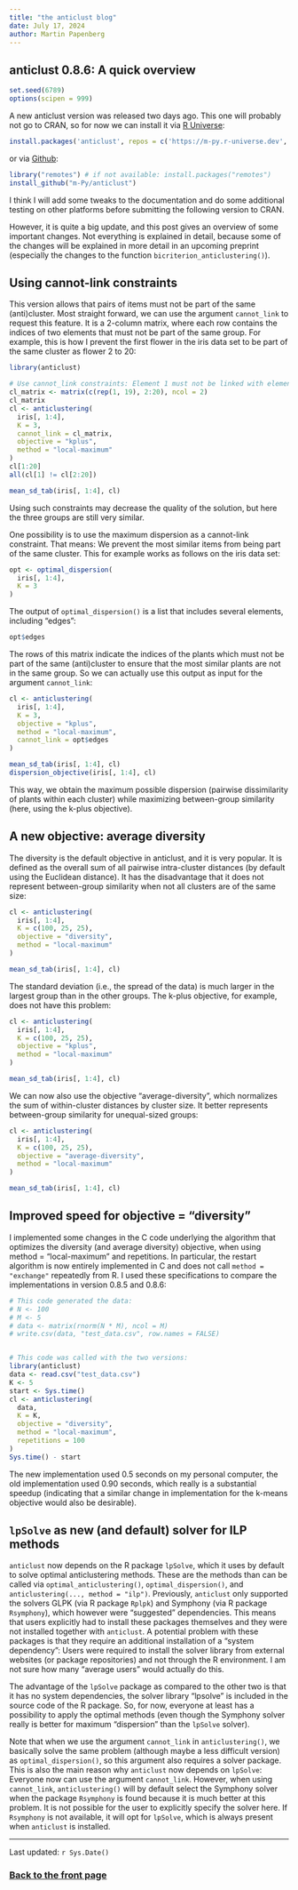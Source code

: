 ```yaml
---
title: "the anticlust blog"
date: July 17, 2024
author: Martin Papenberg
---
```


## anticlust 0.8.6: A quick overview

```r
set.seed(6789)
options(scipen = 999)
```

A new anticlust version was released two days ago. This one will probably not go to CRAN, so for now we can install it via [R Universe](https://m-py.r-universe.dev/anticlust):

```R
install.packages('anticlust', repos = c('https://m-py.r-universe.dev', 'https://cloud.r-project.org'))
```

or via [Github](https://github.com/m-Py/anticlust):

```R
library("remotes") # if not available: install.packages("remotes")
install_github("m-Py/anticlust")
```

I think I will add some tweaks to the documentation and do some additional testing on other platforms before submitting the following version to CRAN. 

However, it is quite a big update, and this post gives an overview of some important changes. Not everything is explained in detail, because some of the changes will be explained in more detail in an upcoming preprint (especially the changes to the function `bicriterion_anticlustering()`).

## Using cannot-link constraints

This version allows that pairs of items must not be part of the same (anti)cluster. Most straight forward, we can use the argument `cannot_link` to request this feature. It is a 2-column matrix, where each row contains the indices of two elements that must not be part of the same group. For example, this is how I prevent the first flower in the iris data set to be part of the same cluster as flower 2 to 20:

```r

library(anticlust)

# Use cannot_link constraints: Element 1 must not be linked with elements 2 to 10:
cl_matrix <- matrix(c(rep(1, 19), 2:20), ncol = 2)
cl_matrix
cl <- anticlustering(
  iris[, 1:4],
  K = 3,
  cannot_link = cl_matrix,
  objective = "kplus",
  method = "local-maximum"
)
cl[1:20]
all(cl[1] != cl[2:20])

mean_sd_tab(iris[, 1:4], cl)
```

Using such constraints may decrease the quality of the solution, but here the three groups are still very similar. 

One possibility is to use the maximum dispersion as a cannot-link constraint. That means: We prevent the most similar items from being part of the same cluster. This for example works as follows on the iris data set:

```r

opt <- optimal_dispersion(
  iris[, 1:4], 
  K = 3
)
```

The output of `optimal_dispersion()` is a list that includes several elements, including "edges":

```r
opt$edges
```

The rows of this matrix indicate the indices of the plants which must not be part of the same (anti)cluster to ensure that the most similar plants are not in the same group. So we can actually use this output as input for the argument `cannot_link`:

```r
cl <- anticlustering(
  iris[, 1:4],
  K = 3,
  objective = "kplus",
  method = "local-maximum",
  cannot_link = opt$edges
)

mean_sd_tab(iris[, 1:4], cl)
dispersion_objective(iris[, 1:4], cl)
```

This way, we obtain the maximum possible dispersion (pairwise dissimilarity of plants within each cluster) while maximizing between-group similarity (here, using the k-plus objective).

## A new objective: average diversity

The diversity is the default objective in anticlust, and it is very popular. It is defined as the overall sum of all pairwise intra-cluster distances (by default using the Euclidean distance). It has the disadvantage that it does not represent between-group similarity when not all clusters are of the same size:

```r
cl <- anticlustering(
  iris[, 1:4],
  K = c(100, 25, 25),
  objective = "diversity",
  method = "local-maximum"
)

mean_sd_tab(iris[, 1:4], cl)
```

The standard deviation (i.e., the spread of the data) is much larger in the largest group than in the other groups. The k-plus objective, for example, does not have this problem:

```r
cl <- anticlustering(
  iris[, 1:4],
  K = c(100, 25, 25),
  objective = "kplus",
  method = "local-maximum"
)

mean_sd_tab(iris[, 1:4], cl)
```

We can now also use the objective "average-diversity", which normalizes the sum of within-cluster distances by cluster size. It better represents between-group similarity for unequal-sized groups:

```r
cl <- anticlustering(
  iris[, 1:4],
  K = c(100, 25, 25),
  objective = "average-diversity",
  method = "local-maximum"
)

mean_sd_tab(iris[, 1:4], cl)
```

## Improved speed for objective = "diversity"

I implemented some changes in the C code underlying the algorithm that optimizes the diversity (and average diversity) objective, when using method = "local-maximum" and repetitions. In particular, the restart algorithm is now entirely implemented in C and does not call `method = "exchange"` repeatedly from R. I used these specifications to compare the implementations in version 0.8.5 and 0.8.6:

```R
# This code generated the data:
# N <- 100
# M <- 5
# data <- matrix(rnorm(N * M), ncol = M)
# write.csv(data, "test_data.csv", row.names = FALSE)


# This code was called with the two versions:
library(anticlust)
data <- read.csv("test_data.csv")
K <- 5
start <- Sys.time()
cl <- anticlustering(
  data, 
  K = K,
  objective = "diversity", 
  method = "local-maximum", 
  repetitions = 100
)
Sys.time() - start

```

The new implementation used 0.5 seconds on my personal computer, the old implementation used 0.90 seconds, which really is a substantial speedup (indicating that a similar change in implementation for the k-means objective would also be desirable).

## `lpSolve` as new (and default) solver for ILP methods

`anticlust` now depends on the R package `lpSolve`, which it uses by default to solve optimal anticlustering methods. These are the methods than can be called via `optimal_anticlustering()`, `optimal_dispersion()`, and `anticlustering(..., method = "ilp")`. Previously, `anticlust` only supported the solvers GLPK (via R package `Rplpk`) and Symphony (via R package `Rsymphony`), which however were "suggested" dependencies. This means that users explicitly had to install these packages themselves and they were not installed together with `anticlust`. A potential problem with these packages is that they require an additional installation of a "system dependency": Users were required to install the solver library from external websites (or package repositories) and not through the R environment. I am not sure how many "average users" would actually do this.

The advantage of the `lpSolve` package as compared to the other two is that it has no system dependencies, the solver library "lpsolve" is included in the source code of the R package. So, for now, everyone at least has a possibility to apply the optimal methods (even though the Symphony solver really is better for maximum "dispersion" than the `lpSolve` solver). 

Note that when we use the argument `cannot_link` in `anticlustering()`, we basically solve the same problem (although maybe a less difficult version) as `optimal_dispersion()`, so this argument also requires a solver package. This is also the main reason why `anticlust` now depends on `lpSolve`: Everyone now can use the argument `cannot_link`. However, when using `cannot_link`, `anticlustering()` will by default select the Symphony solver when the package `Rsymphony` is found because it is much better at this problem. It is not possible for the user to explicitly specify the solver here. If `Rsymphony` is not available, it will opt for `lpSolve`, which is always present when `anticlust` is installed.

---

Last updated: `r Sys.Date()`

### <a href="index.html">Back to the front page</a>
